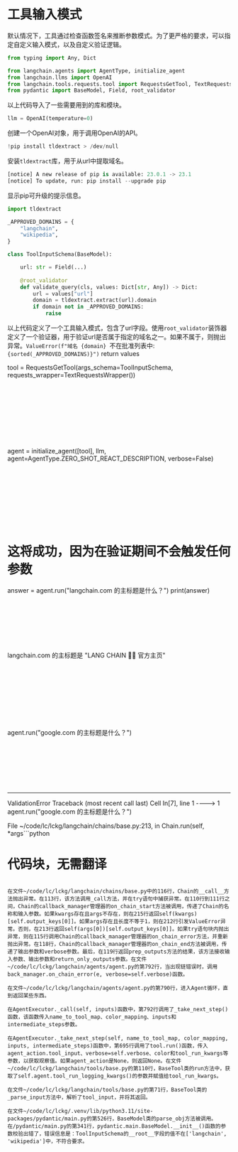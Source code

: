 # 工具输入模式

默认情况下，工具通过检查函数签名来推断参数模式。为了更严格的要求，可以指定自定义输入模式，以及自定义验证逻辑。

```python
from typing import Any, Dict

from langchain.agents import AgentType, initialize_agent
from langchain.llms import OpenAI
from langchain.tools.requests.tool import RequestsGetTool, TextRequestsWrapper
from pydantic import BaseModel, Field, root_validator
```

以上代码导入了一些需要用到的库和模块。

```python
llm = OpenAI(temperature=0)
```

创建一个OpenAI对象，用于调用OpenAI的API。

```python
!pip install tldextract > /dev/null
```

安装`tldextract`库，用于从url中提取域名。

```python
[notice] A new release of pip is available: 23.0.1 -> 23.1
[notice] To update, run: pip install --upgrade pip
```

显示pip可升级的提示信息。

```python
import tldextract

_APPROVED_DOMAINS = {
    "langchain",
    "wikipedia",
}

class ToolInputSchema(BaseModel):

    url: str = Field(...)
    
    @root_validator
    def validate_query(cls, values: Dict[str, Any]) -> Dict:
        url = values["url"]
        domain = tldextract.extract(url).domain
        if domain not in _APPROVED_DOMAINS:
            raise
```

以上代码定义了一个工具输入模式，包含了url字段。使用`root_validator`装饰器定义了一个验证器，用于验证url是否属于指定的域名之一。如果不属于，则抛出异常。`ValueError(f"域名 {domain} `不在批准列表中: `{sorted(_APPROVED_DOMAINS)}")`
    return values

tool = RequestsGetTool(args_schema=ToolInputSchema, requests_wrapper=TextRequestsWrapper())

```










```
agent = initialize_agent([tool], llm, agent=AgentType.ZERO_SHOT_REACT_DESCRIPTION, verbose=False)

```










```
# 这将成功，因为在验证期间不会触发任何参数
answer = agent.run("langchain.com 的主标题是什么？")
print(answer)

```








```
langchain.com 的主标题是 "LANG CHAIN 🦜️🔗 官方主页"

```










```
agent.run("google.com 的主标题是什么？")

```








```
---------------------------------------------------------------------------
ValidationError Traceback (most recent call last)
Cell In[7], line 1
----> 1 agent.run("google.com 的主标题是什么？")

File ~/code/lc/lckg/langchain/chains/base.py:213, in Chain.run(self, \*args```python
# 代码块，无需翻译
```

在文件~/code/lc/lckg/langchain/chains/base.py中的116行，Chain的__call__方法抛出异常。在113行，该方法调用_call方法，并在try语句中捕获异常。在110行到111行之间，Chain的callback_manager管理器的on_chain_start方法被调用，传递了Chain的名称和输入参数。如果kwargs存在且args不存在，则在215行返回self(kwargs)[self.output_keys[0]]。如果args存在且长度不等于1，则在212行引发ValueError异常。否则，在213行返回self(args[0])[self.output_keys[0]]。如果try语句块内抛出异常，则在115行调用Chain的callback_manager管理器的on_chain_error方法，并重新抛出异常。在118行，Chain的callback_manager管理器的on_chain_end方法被调用，传递了输出参数和verbose参数。最后，在119行返回prep_outputs方法的结果，该方法接收输入参数、输出参数和return_only_outputs参数。在文件~/code/lc/lckg/langchain/agents/agent.py的第792行，当出现链错误时，调用back_manager.on_chain_error(e, verbose=self.verbose)函数。

在文件~/code/lc/lckg/langchain/agents/agent.py的第790行，进入Agent循环，直到返回某些东西。

在AgentExecutor._call(self, inputs)函数中，第792行调用了_take_next_step()函数，该函数传入name_to_tool_map、color_mapping、inputs和intermediate_steps参数。

在AgentExecutor._take_next_step(self, name_to_tool_map, color_mapping, inputs, intermediate_steps)函数中，第695行调用了tool.run()函数，传入agent_action.tool_input、verbose=self.verbose、color和tool_run_kwargs等参数，以获取观察值。如果agent_action是None，则返回None。在文件~/code/lc/lckg/langchain/tools/base.py的第110行，BaseTool类的run方法中，获取了self.agent.tool_run_logging_kwargs()的参数并赋值给tool_run_kwargs。

在文件~/code/lc/lckg/langchain/tools/base.py的第71行，BaseTool类的_parse_input方法中，解析了tool_input，并将其返回。

在文件~/code/lc/lckg/.venv/lib/python3.11/site-packages/pydantic/main.py的第526行，BaseModel类的parse_obj方法被调用。在/pydantic/main.py的第341行，pydantic.main.BaseModel.__init__()函数的参数校验出错了，错误信息是：ToolInputSchema的__root__字段的值不在['langchain', 'wikipedia']中，不符合要求。